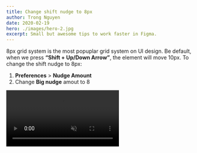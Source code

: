 ```yaml
---
title: Change shift nudge to 8px
author: Trong Nguyen
date: 2020-02-19
hero: ./images/hero-2.jpg
excerpt: Small but awesome tips to work faster in Figma.
---
```


<div class="Grid Col2">
<p>

8px grid system is the most popuplar grid system on UI design. Be default, when we press **“Shift + Up/Down Arrow”**, the element will move 10px. To change the shift nudge to 8px:

1. **Preferences** > **Nudge Amount**
2. Change **Big nudge** amout to 8

</p>

<div class="video">
  <video autoplay loop muted playsinline src="https://video.twimg.com/ext_tw_video/1234850795729772544/pu/vid/1280x720/oDl_CQS-CzBgmBGj.mp4"></video>
</div>
</div>